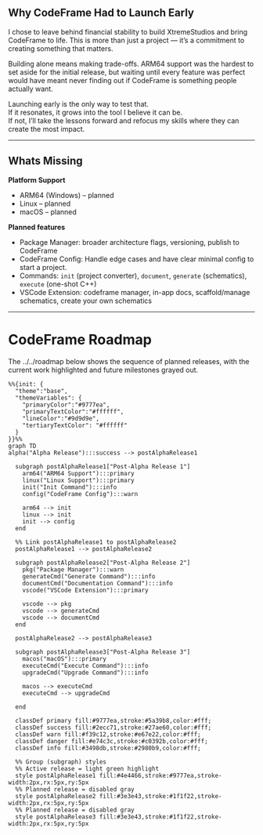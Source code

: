 ## Why CodeFrame Had to Launch Early

I chose to leave behind financial stability to build XtremeStudios and bring CodeFrame to life. This is more than just a project — it’s a commitment to creating something that matters.

Building alone means making trade-offs. ARM64 support was the hardest to set aside for the initial release, but waiting until every feature was perfect would have meant never finding out if CodeFrame is something people actually want.

Launching early is the only way to test that.  
If it resonates, it grows into the tool I believe it can be.  
If not, I’ll take the lessons forward and refocus my skills where they can create the most impact.

---

## Whats Missing

**Platform Support**

- ARM64 (Windows) – planned
- Linux – planned
- macOS – planned

**Planned features**

- Package Manager: broader architecture flags, versioning, publish to CodeFrame
- CodeFrame Config: Handle edge cases and have clear minimal config to start a project.
- Commands: `init` (project converter), `document`, `generate` (schematics), `execute` (one-shot C++)
- VSCode Extension: codeframe manager, in-app docs, scaffold/manage schematics, create your own schematics

---

# CodeFrame Roadmap

The ../../roadmap below shows the sequence of planned releases, with the current work highlighted and future milestones grayed out.

```mermaid
%%{init: {
  "theme":"base",
  "themeVariables": {
    "primaryColor":"#9777ea",
    "primaryTextColor":"#ffffff",
    "lineColor":"#9d9d9e",
    "tertiaryTextColor": "#ffffff"
  }
}}%%
graph TD
alpha("Alpha Release"):::success --> postAlphaRelease1

  subgraph postAlphaRelease1["Post-Alpha Release 1"]
    arm64("ARM64 Support"):::primary
    linux("Linux Support"):::primary
    init("Init Command"):::info
    config("CodeFrame Config"):::warn

    arm64 --> init
    linux --> init
    init --> config
  end

  %% Link postAlphaRelease1 to postAlphaRelease2
  postAlphaRelease1 --> postAlphaRelease2

  subgraph postAlphaRelease2["Post-Alpha Release 2"]
    pkg("Package Manager"):::warn
    generateCmd("Generate Command"):::info
    documentCmd("Documentation Command"):::info
    vscode("VSCode Extension"):::primary

    vscode --> pkg
    vscode --> generateCmd
    vscode --> documentCmd
  end

  postAlphaRelease2 --> postAlphaRelease3

  subgraph postAlphaRelease3["Post-Alpha Release 3"]
    macos("macOS"):::primary
    executeCmd("Execute Command"):::info
    upgradeCmd("Upgrade Command"):::info

    macos --> executeCmd
    executeCmd --> upgradeCmd

  end

  classDef primary fill:#9777ea,stroke:#5a39b8,color:#fff;
  classDef success fill:#2ecc71,stroke:#27ae60,color:#fff;
  classDef warn fill:#f39c12,stroke:#e67e22,color:#fff;
  classDef danger fill:#e74c3c,stroke:#c0392b,color:#fff;
  classDef info fill:#3498db,stroke:#2980b9,color:#fff;

  %% Group (subgraph) styles
  %% Active release = light green highlight
  style postAlphaRelease1 fill:#4e4466,stroke:#9777ea,stroke-width:2px,rx:5px,ry:5px
  %% Planned release = disabled gray
  style postAlphaRelease2 fill:#3e3e43,stroke:#1f1f22,stroke-width:2px,rx:5px,ry:5px
  %% Planned release = disabled gray
  style postAlphaRelease3 fill:#3e3e43,stroke:#1f1f22,stroke-width:2px,rx:5px,ry:5px

```
